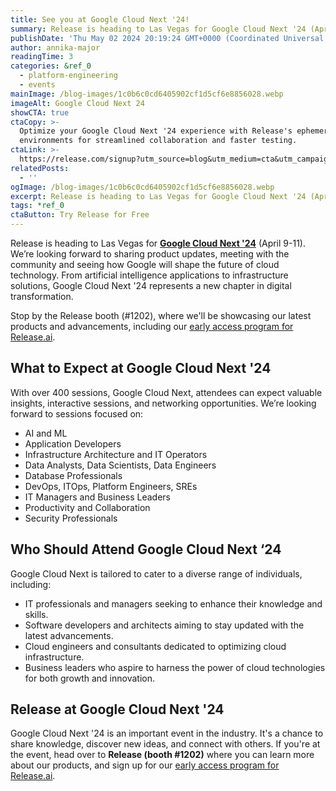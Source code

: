 ```yaml
---
title: See you at Google Cloud Next '24!
summary: Release is heading to Las Vegas for Google Cloud Next '24 (April 9-11).
publishDate: 'Thu May 02 2024 20:19:24 GMT+0000 (Coordinated Universal Time)'
author: annika-major
readingTime: 3
categories: &ref_0
  - platform-engineering
  - events
mainImage: /blog-images/1c0b6c0cd6405902cf1d5cf6e8856028.webp
imageAlt: Google Cloud Next 24
showCTA: true
ctaCopy: >-
  Optimize your Google Cloud Next '24 experience with Release's ephemeral
  environments for streamlined collaboration and faster testing.
ctaLink: >-
  https://release.com/signup?utm_source=blog&utm_medium=cta&utm_campaign=blog-cta&utm_content=see-you-at-google-cloud-next-24
relatedPosts:
  - ''
ogImage: /blog-images/1c0b6c0cd6405902cf1d5cf6e8856028.webp
excerpt: Release is heading to Las Vegas for Google Cloud Next '24 (April 9-11).
tags: *ref_0
ctaButton: Try Release for Free
---
```


Release is heading to Las Vegas for [**Google Cloud Next '24**](https://cloud.withgoogle.com/next) (April 9-11). We’re looking forward to sharing product updates, meeting with the community and seeing how Google will shape the future of cloud technology. From artificial intelligence applications to infrastructure solutions, Google Cloud Next '24 represents a new chapter in digital transformation.

Stop by the Release booth (#1202), where we'll be showcasing our latest products and advancements, including our [early access program for Release.ai](http://release.ai).

## **What to Expect at Google Cloud Next '24**

With over 400 sessions, Google Cloud Next, attendees can expect valuable insights, interactive sessions, and networking opportunities. We’re looking forward to sessions focused on:
*   AI and ML
*   Application Developers
*   Infrastructure Architecture and IT Operators
*   Data Analysts, Data Scientists, Data Engineers
*   Database Professionals
*   DevOps, ITOps, Platform Engineers, SREs
*   IT Managers and Business Leaders
*   Productivity and Collaboration
*   Security Professionals

## **Who Should Attend Google Cloud Next ‘24**

Google Cloud Next is tailored to cater to a diverse range of individuals, including:
*   IT professionals and managers seeking to enhance their knowledge and skills.
*   Software developers and architects aiming to stay updated with the latest advancements.
*   Cloud engineers and consultants dedicated to optimizing cloud infrastructure.
*   Business leaders who aspire to harness the power of cloud technologies for both growth and innovation.

## **Release at Google Cloud Next '24**

Google Cloud Next '24 is an important event in the industry. It's a chance to share knowledge, discover new ideas, and connect with others. If you're at the event, head over to **Release (booth #1202)** where you can learn more about our products, and sign up for our [early access program for Release.ai](http://release.ai).
